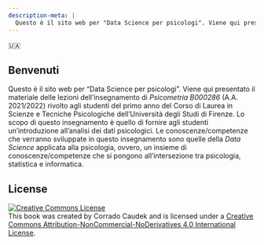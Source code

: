 ```yaml
---
description-meta: |
  Questo è il sito web per "Data Science per psicologi". Viene qui presentato il materiale delle lezioni dell'insegnamento di *Psicometria B000286* (A.A. 2022/2023) rivolto agli studenti del primo anno del Corso di Laurea in Scienze e Tecniche Psicologiche dell'Università degli Studi di Firenze. Lo scopo di questo insegnamento è quello di fornire agli studenti un'introduzione all'analisi dei dati psicologici. Le conoscenze/competenze che verranno sviluppate in questo insegnamento sono quelle della *Data Science* applicata alla psicologia, ovvero, un insieme di conoscenze/competenze che si pongono all'intersezione tra psicologia, statistica e informatica.
---
```


🇺🇦

## Benvenuti {.unnumbered}

Questo è il sito web per "Data Science per psicologi". Viene qui presentato il materiale delle lezioni dell'insegnamento di *Psicometria B000286* (A.A. 2021/2022) rivolto agli studenti del primo anno del Corso di Laurea in Scienze e Tecniche Psicologiche dell'Università degli Studi di Firenze. Lo scopo di questo insegnamento è quello di fornire agli studenti un'introduzione all'analisi dei dati psicologici. Le conoscenze/competenze che verranno sviluppate in questo insegnamento sono quelle della *Data Science* applicata alla psicologia, ovvero, un insieme di conoscenze/competenze che si pongono all'intersezione tra psicologia, statistica e informatica.

## License {.unnumbered}

<a rel="license" href="http://creativecommons.org/licenses/by-nc-nd/4.0/"><img src="https://i.creativecommons.org/l/by-nc-nd/4.0/88x31.png" alt="Creative Commons License" style="border-width:0"/></a><br />This book was created by Corrado Caudek and is licensed under a <a rel="license" href="http://creativecommons.org/licenses/by-nc-nd/4.0/">Creative Commons Attribution-NonCommercial-NoDerivatives 4.0 International License</a>.
